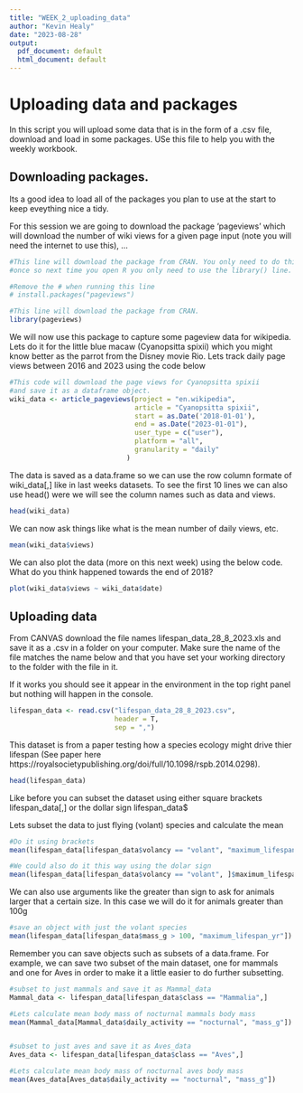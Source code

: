 ```yaml
---
title: "WEEK_2_uploading_data"
author: "Kevin Healy"
date: "2023-08-28"
output:
  pdf_document: default
  html_document: default
---
```


# Uploading data and packages

In this script you will upload some data that is in the form of a .csv file,
download and load in some packages. USe this file to help you with the weekly 
workbook.


## Downloading packages.

Its a good idea to load all of the packages you plan to use at the start to 
keep eveything nice a tidy. 

For this session we are going to download the 
package 'pageviews' which will download the number of wiki views for a given
page input (note you will need the internet to use this), ... 


```r
#This line will download the package from CRAN. You only need to do this
#once so next time you open R you only need to use the library() line.

#Remove the # when running this line 
# install.packages("pageviews")

#This line will download the package from CRAN.
library(pageviews)


```

We will now use this package to capture some pageview data for wikipedia. 
Lets do it for the little blue macaw (Cyanopsitta spixii) which you might know 
better as the parrot from the Disney movie Rio. Lets track daily page views 
between 2016 and 2023 using the code below



```r

#This code will download the page views for Cyanopsitta spixii
#and save it as a dataframe object.
wiki_data <- article_pageviews(project = "en.wikipedia", 
                               article = "Cyanopsitta spixii",
                               start = as.Date('2018-01-01'),
                               end = as.Date("2023-01-01"),
                               user_type = c("user"),
                               platform = "all",
                               granularity = "daily"
                             )

```

The data is saved as a data.frame so we can use the row column formate
of wiki_data[,] like in last weeks datasets. To see the first 10 lines we can 
also use head() were we will see the column names such as data and views.

```r

head(wiki_data)

```

We can now ask things like what is the mean number of daily views, etc.

```r

mean(wiki_data$views)

```

We can also plot the data (more on this next week) using the below code. What do 
you think happened towards the end of 2018?

```r

plot(wiki_data$views ~ wiki_data$date)

```


## Uploading data

From CANVAS download the file names lifespan_data_28_8_2023.xls and save it as 
a .csv in a folder on your computer. Make sure the name of the file matches the
name below and that you have set your working directory to the folder with the
file in it.

If it works you should see it appear in the environment in the top right panel
but nothing will happen in the console.


```r

lifespan_data <- read.csv("lifespan_data_28_8_2023.csv",
                          header = T,
                          sep = ",")

```

This dataset is from a paper testing how a species ecology might drive thier 
lifespan (See paper here 
https://royalsocietypublishing.org/doi/full/10.1098/rspb.2014.0298).



```r

head(lifespan_data)

```

Like before you can subset the dataset using either square brackets
lifespan_data[,] or the dollar sign lifespan_data$

Lets subset the data to just flying (volant) species and calculate the mean

```r
#Do it using brackets
mean(lifespan_data[lifespan_data$volancy == "volant", "maximum_lifespan_yr"])

#We could also do it this way using the dolar sign
mean(lifespan_data[lifespan_data$volancy == "volant", ]$maximum_lifespan_yr)


```

We can also use arguments like the greater than sign to ask for animals larger
that a certain size. In this case we will do it for animals greater than 100g

```r

#save an object with just the volant species
mean(lifespan_data[lifespan_data$mass_g > 100, "maximum_lifespan_yr"])

```

Remember you can save objects such as subsets of a data.frame. For example, we
can save two subset of the main dataset, one for mammals and one for Aves in 
order to make it a little easier to do further subsetting.

```r

#subset to just mammals and save it as Mammal_data
Mammal_data <- lifespan_data[lifespan_data$class == "Mammalia",]

#Lets calculate mean body mass of nocturnal mammals body mass 
mean(Mammal_data[Mammal_data$daily_activity == "nocturnal", "mass_g"])


#subset to just aves and save it as Aves_data
Aves_data <- lifespan_data[lifespan_data$class == "Aves",]

#Lets calculate mean body mass of nocturnal aves body mass 
mean(Aves_data[Aves_data$daily_activity == "nocturnal", "mass_g"])
```





